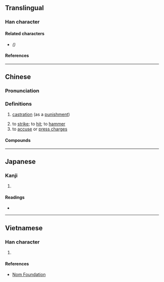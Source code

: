 {{also|㭬}}
{{character info}}
==Translingual==

===Han character===
{{Han char|rn=75|rad=木|as=08|sn=12|four=41923|canj=DMSO|ids=⿰木豖}}

====Related characters====
* {{l|mul|[[㭬]]}} ''({{w|Variant Chinese character|Variant form}})''

====References====
{{Han ref|kx=0537.020|dkj=15031|dj=0924.080|hdz=21229.040|uh=6913}}

----

==Chinese==
{{zh-forms|alt=㭬}}

===Pronunciation===
{{zh-pron
|m=zhuó
|c=doek3
|mc=
|oc=
|ma=
|cat=n,v
}}

===Definitions===
{{zh-hanzi}}

# [[castration]] (as a [[punishment]])
#: {{zh-syn|宮刑}}
# to [[strike]]; to [[hit]]; to [[hammer#Verb|hammer]]
# to [[accuse]] or [[press charges]]
#: {{zh-syn|[[告訴#Verb 2|告訴]]}}

====Compounds====
{{zh-der|夭椓|昏椓|椓喪|椓壁|椓弋|椓斛|椓月姑|椓木|椓杙|椓毀|椓破|椓竅|椓船|椓蠡|椓譖|椓陰|薰椓|閽椓}}

----

==Japanese==

===Kanji===
{{ja-kanji|grade=|rs=木08}}

# {{rfdef|ja|sort=木08}}

====Readings====
* {{ja-readings|on=[[たく]] (taku)|kun=[[たたく]] (tataku)}}

----

==Vietnamese==

===Han character===
{{vi-hantu|rs=木08|[[trác]]}}

# {{rfdef|vi|sort=木08}}

====References====
* [http://nomfoundation.org/common/nom_details.php?codepoint=6913 Nom Foundation]
